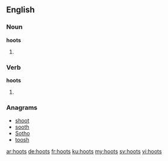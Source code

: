 ==English==

===Noun===
'''hoots'''
# {{plural of|hoot}}

===Verb===
'''hoots'''
# {{en-third-person singular of|hoot}}

===Anagrams===
* [[shoot#English|shoot]]
* [[sooth#English|sooth]]
* [[Sotho#English|Sotho]]
* [[toosh#English|toosh]]

[[ar:hoots]]
[[de:hoots]]
[[fr:hoots]]
[[ku:hoots]]
[[my:hoots]]
[[sv:hoots]]
[[vi:hoots]]